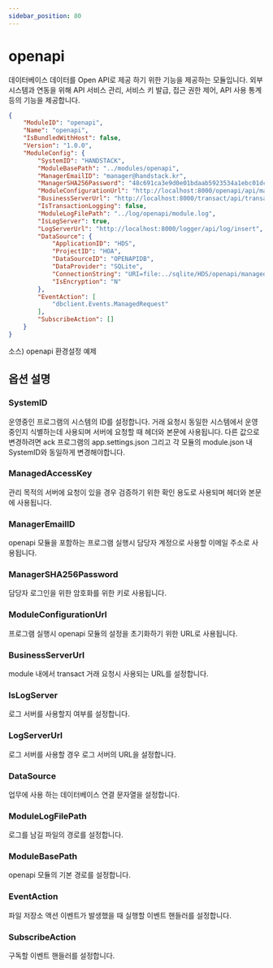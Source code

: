```yaml
---
sidebar_position: 80
---
```


# openapi

데이터베이스 데이터를 Open API로 제공 하기 위한 기능을 제공하는 모듈입니다. 외부 시스템과 연동을 위해 API 서비스 관리, 서비스 키 발급, 접근 권한 제어, API 사용 통계 등의 기능을 제공합니다.

```json
{
    "ModuleID": "openapi",
    "Name": "openapi",
    "IsBundledWithHost": false,
    "Version": "1.0.0",
    "ModuleConfig": {
        "SystemID": "HANDSTACK",
        "ModuleBasePath": "../modules/openapi",
        "ManagerEmailID": "manager@handstack.kr",
        "ManagerSHA256Password": "48c691ca3e9d0e01bdaab5923534a1ebc01dcb52f87bddccbae6e185f3f481d9", // handstack12345
        "ModuleConfigurationUrl": "http://localhost:8000/openapi/api/managed/initialize-settings",
        "BusinessServerUrl": "http://localhost:8000/transact/api/transaction/execute",
        "IsTransactionLogging": false,
        "ModuleLogFilePath": "../log/openapi/module.log",
        "IsLogServer": true,
        "LogServerUrl": "http://localhost:8000/logger/api/log/insert",
        "DataSource": {
            "ApplicationID": "HDS",
            "ProjectID": "HOA",
            "DataSourceID": "OPENAPIDB",
            "DataProvider": "SQLite",
            "ConnectionString": "URI=file:../sqlite/HDS/openapi/managed.db;Journal Mode=MEMORY;Cache Size=4000;Synchronous=Normal;Page Size=4096;Pooling=True;BinaryGUID=False;DateTimeFormat=Ticks;Version=3;",
            "IsEncryption": "N"
        },
        "EventAction": [
            "dbclient.Events.ManagedRequest"
        ],
        "SubscribeAction": []
    }
}
```
소스) openapi 환경설정 예제

## 옵션 설명

### SystemID

운영중인 프로그램의 시스템의 ID를 설정합니다. 거래 요청시 동일한 시스템에서 운영중인지 식별하는데 사용되며 서버에 요청할 때 헤더와 본문에 사용됩니다. 다른 값으로 변경하려면 ack 프로그램의 app.settings.json 그리고 각 모듈의 module.json 내 SystemID와 동일하게 변경해야합니다.

### ManagedAccessKey

관리 목적의 서버에 요청이 있을 경우 검증하기 위한 확인 용도로 사용되며 헤더와 본문에 사용됩니다.

### ManagerEmailID

openapi 모듈을 포함하는 프로그램 실행시 담당자 계정으로 사용할 이메일 주소로 사용됩니다.

### ManagerSHA256Password

담당자 로그인을 위한 암호화를 위한 키로 사용됩니다.

### ModuleConfigurationUrl

프로그램 실행시 openapi 모듈의 설정을 초기화하기 위한 URL로 사용됩니다.

### BusinessServerUrl

module 내에서 transact 거래 요청시 사용되는 URL를 설정합니다.

### IsLogServer

로그 서버를 사용할지 여부를 설정합니다.

### LogServerUrl

로그 서버를 사용할 경우 로그 서버의 URL을 설정합니다.

### DataSource

업무에 사용 하는 데이터베이스 연결 문자열을 설정합니다.

### ModuleLogFilePath

로그를 남길 파일의 경로를 설정합니다.

### ModuleBasePath

openapi 모듈의 기본 경로를 설정합니다.

### EventAction

파일 저장소 액션 이벤트가 발생했을 때 실행할 이벤트 핸들러를 설정합니다.

### SubscribeAction

구독할 이벤트 핸들러를 설정합니다.